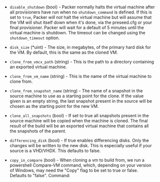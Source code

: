 <!-- Code generated from the comments of the Config struct in builder/hyperv/vmcx/builder.go; DO NOT EDIT MANUALLY -->

- `disable_shutdown` (bool) - Packer normally halts the virtual machine after all provisioners have
  run when no `shutdown_command` is defined. If this is set to `true`, Packer
  *will not* halt the virtual machine but will assume that the VM will shut itself down
  when it's done, via the preseed.cfg or your final provisioner.
  Packer will wait for a default of 5 minutes until the virtual machine is shutdown.
  The timeout can be changed using the `shutdown_timeout` option.

- `disk_size` (\*uint) - The size, in megabytes, of the primary hard disk
  for the VM. By default, this is the same as the cloned VM.

- `clone_from_vmcx_path` (string) - This is the path to a directory containing an exported virtual machine.

- `clone_from_vm_name` (string) - This is the name of the virtual machine to clone from.

- `clone_from_snapshot_name` (string) - The name of a snapshot in the
  source machine to use as a starting point for the clone. If the value
  given is an empty string, the last snapshot present in the source will
  be chosen as the starting point for the new VM.

- `clone_all_snapshots` (bool) - If set to true all snapshots
  present in the source machine will be copied when the machine is
  cloned. The final result of the build will be an exported virtual
  machine that contains all the snapshots of the parent.

- `differencing_disk` (bool) - If true enables differencing disks. Only
  the changes will be written to the new disk. This is especially useful if
  your source is a VHD/VHDX. This defaults to false.

- `copy_in_compare` (bool) - When cloning a vm to build from, we run a powershell
  Compare-VM command, which, depending on your version of Windows, may need
  the "Copy" flag to be set to true or false. Defaults to "false". Command:

<!-- End of code generated from the comments of the Config struct in builder/hyperv/vmcx/builder.go; -->
